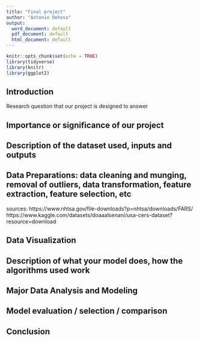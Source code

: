 ---
title: "Final project"
author: "Antonio Dehesa"
output:
  word_document: default
  pdf_document: default
  html_document: default
---

```{r setup, include=FALSE}
knitr::opts_chunk$set(echo = TRUE)
library(tidyverse)
library(knitr)
library(ggplot2)
```

## Introduction

Research question that our project is designed to answer

## Importance or significance of our project

## Description of the dataset used, inputs and outputs

## Data Preparations: data cleaning and munging, removal of outliers, data transformation, feature extraction, feature selection, etc

sources: 
https://www.nhtsa.gov/file-downloads?p=nhtsa/downloads/FARS/
https://www.kaggle.com/datasets/doaaalsenani/usa-cers-dataset?resource=download

## Data Visualization

## Description of what your model does, how the algorithms used work

## Major Data Analysis and Modeling

## Model evaluation / selection / comparison

## Conclusion
